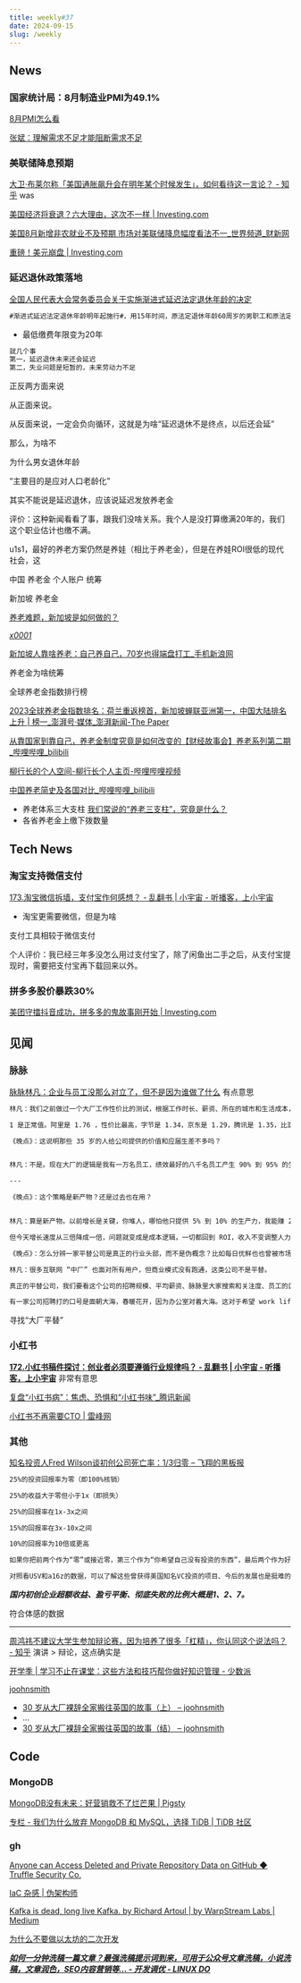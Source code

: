 ```yaml
---
title: weekly#37
date: 2024-09-15
slug: /weekly
---
```




## News


### 国家统计局：8月制造业PMI为49.1%

[8月PMI怎么看](https://mp.weixin.qq.com/s?__biz=MjM5NjgyNDk4NA==&mid=2686320248&idx=2&sn=d173ca64815de7db21a55d8620871c53&subscene=0)

[张斌：理解需求不足才能阻断需求不足](https://mp.weixin.qq.com/s?__biz=MjM5NjgyNDk4NA==&mid=2686326974&idx=1&sn=8d266abe849f4453573ffb5b8b88c779&subscene=0)


### 美联储降息预期



[大卫·布莱尔称「美国通胀飙升会在明年某个时候发生」，如何看待这一言论？ - 知乎](https://www.zhihu.com/question/666631028/answer/3621085414) was

[美国经济将衰退？六大理由，这次不一样 | Investing.com](https://cn.investing.com/analysis/article-200488011)

[美国8月新增非农就业不及预期 市场对美联储降息幅度看法不一_世界频道_财新网](https://international.caixin.com/2024-09-06/102234317.html)

[重磅！美元崩盘 | Investing.com](https://cn.investing.com/analysis/article-200488045)





### 延迟退休政策落地

[全国人民代表大会常务委员会关于实施渐进式延迟法定退休年龄的决定](https://content-static.cctvnews.cctv.com/snow-book/index.html?item_id=15837171701712095446&toc_style_id=feeds_default&source=50001)

```markdown
#渐进式延迟法定退休年龄明年起施行#，用15年时间，原法定退休年龄60周岁的男职工和原法定退休年龄为55周岁的女职工，法定退休年龄每4个月延迟1个月，分别逐步延迟至63周岁和58周岁。原法定退休年龄为50周岁的女职工，法定退休年龄每2个月延迟1个月，逐步延迟至55周岁。可#自愿选择弹性提前退休#。
```

- 最低缴费年限变为20年


```markdown
就几个事
第一，延迟退休未来还会延迟
第二，失业问题是短暂的，未来劳动力不足
```

正反两方面来说

从正面来说。

从反面来说，一定会负向循环，这就是为啥“延迟退休不是终点，以后还会延”

那么，为啥不

为什么男女退休年龄

“主要目的是应对人口老龄化”


其实不能说是延迟退休，应该说延迟发放养老金

评价：这种新闻看看了事，跟我们没啥关系。我个人是没打算缴满20年的，我们这个职业估计也缴不满。

u1s1，最好的养老方案仍然是养娃（相比于养老金），但是在养娃ROI很低的现代社会，这


中国 养老金 个人账户 统筹


新加坡 养老金

[养老难题，新加坡是如何做的？](https://m.yicai.com/news/101471587.html)

[_x0001_](https://www.amac.org.cn/hyyj/sy/202110/P020231126399411694375.pdf)

[新加坡人靠啥养老：自己养自己，70岁也得端盘打工_手机新浪网](https://finance.sina.cn/tech/2022-04-30/detail-imcwiwst4913421.d.html?fromtech=1&from=wap)

养老金为啥统筹

全球养老金指数排行榜

[2023全球养老金指数排名：荷兰重返榜首，新加坡蝉联亚洲第一，中国大陆排名上升 | 榜一_澎湃号·媒体_澎湃新闻-The Paper](https://www.thepaper.cn/newsDetail_forward_25334431)


[从靠国家到靠自己，养老金制度究竟是如何改变的【财经故事会】养老系列第二期_哔哩哔哩_bilibili](https://www.bilibili.com/video/BV1rd4y1j7jn/)


[柳行长的个人空间-柳行长个人主页-哔哩哔哩视频](https://space.bilibili.com/23326926/search/video?keyword=%E5%85%BB%E8%80%81)

[中国养老简史及各国对比_哔哩哔哩_bilibili](https://www.bilibili.com/video/BV1Me41117LL/)


- 养老体系三大支柱 [我们常说的“养老三支柱”，究竟是什么？](https://www.fidelity.com.cn/retirement-zone/longevity-economy/what-are-the-three-pillars-of-pension/)
- 各省养老金上缴下拨数量







## Tech News



### 淘宝支持微信支付

[173.淘宝微信拆墙，支付宝作何感想？ - 乱翻书 | 小宇宙 - 听播客，上小宇宙](https://www.xiaoyuzhoufm.com/episode/66e18715ee04007d88d3eacf)

- 淘宝更需要微信，但是为啥




支付工具相较于微信支付

个人评价：我已经三年多没怎么用过支付宝了，除了闲鱼出二手之后，从支付宝提现时，需要把支付宝再下载回来以外。



### 拼多多股价暴跌30%

[美团守擂抖音成功，拼多多的鬼故事刚开始 | Investing.com](https://cn.investing.com/analysis/article-200487997)




## 见闻

### 脉脉

[脉脉林凡：企业与员工没那么对立了，但不是因为谁做了什么](https://www.latepost.com/news/dj_detail?id=2212) 有点意思

```markdown
林凡：我们之前做过一个大厂工作性价比的测试，根据工作时长、薪资、所在的城市和生活成本，同事关系、工作成就感，综合客观的数据和主观感受来评价。一部分大厂员工做了测试，可以参考。

1 是正常值。阿里是 1.76 ，性价比最高，字节是 1.34，京东是 1.29，腾讯是 1.35，比亚迪是 1.07，美团是 0.86。
```

```markdown
《晚点》：这说明那些 35 岁的人给公司提供的价值和应届生差不多吗？


林凡：不是。现在大厂的逻辑是我有一万名员工，绩效最好的八千名员工产生 90% 到 95% 的生产力，剩下 20% 的员工可能只产生 5% 到 10% 的生产力，我现在把这 20% 的人取消掉，招应届生进来，虽然经验少一点，但他积极肯干也能提供 5% 到 10% 的生产力。再过两三年，他们就慢慢变成更有经验的人。这个策略过去两年里很普遍。

---

《晚点》：这个策略是新产物？还是过去也在用？


林凡：算是新产物。以前增长是关键，你堆人，哪怕他只提供 5% 到 10% 的生产力，我能赚 20% 的钱，我就不在乎多投入。而且我今天抢到了人，我竞对就失去了这个人，我就能有更快的增长速度。

但今天增长速度从三倍降成一倍，问题就变成是成本逻辑，一切都回到 ROI，收入不变调整人力结构以降低成本。
```


```markdown
《晚点》：怎么分辨一家平替公司是真正的行业头部，而不是伪概念？比如每日优鲜也也曾被市场称为生鲜电商头部。

林凡：很多互联网 “中厂” 也面对所有用户，但商业模式没有跑通，这类公司不是平替。

真正的平替公司，我们要看这个公司的招聘规模、平均薪资、脉脉里大家搜索和关注度、员工的口碑，它得高于全行业的平均才算是好选择。更重要的是，这些公司往往有不错的使命或是愿景，它在解决一件重要的事情，或者它的文化和福利很好。

有一家公司招聘打的口号是面朝大海，春暖花开，因为办公室对着大海。这对于希望 work life balance 的人可能会有吸引力，这是多元价值观之下的选择。
```

寻找“大厂平替”




### 小红书

**[172.小红书稿件探讨：创业者必须要遵循行业规律吗？ - 乱翻书 | 小宇宙 - 听播客，上小宇宙](https://www.xiaoyuzhoufm.com/episode/66deda2cee04007d88470996)** 非常有意思

[复盘“小红书病”：焦虑、恐惧和“小红书味”_腾讯新闻](https://new.qq.com/rain/a/20240827A03LGK00)

[小红书不再需要CTO | 雷峰网](https://www.leiphone.com/category/industrynews/EUATXE7H83QQx8Dd.html)




### 其他

[知名投资人Fred Wilson谈初创公司死亡率：1/3归零 – 飞翔的黑板报](https://wenfeixiang.com/2024/09/startup-mortality-rates-by-fredwilson/)

```markdown
25%的投资回报率为零（即100%核销）

25%的收益大于零但小于1x（即损失）

25%的回报率在1x-3x之间

15%的回报率在3x-10x之间

10%的回报率为10倍或更高

如果你把前两个作为“零”或接近零，第三个作为“你希望自己没有投资的东西”，最后两个作为好的投资，你得到的大约是我喜欢使用的1/3、1/3、1/3。
```

```markdown
对照看USV和a16z的数据，可以了解这些曾获得美国知名VC投资的项目、今后的发展也是挺难的。对照看国内VC所投资的那些初创公司呢？在和一些投资人交流的时候，失败率可能更高一些。通常是10%项目可能有超额回报（拿到成本、并有回报率）、20%-30%算是僵尸项目（有可能回本，公司还活着）、60%-70%算是失败项目了（亏损，无法回本，公司无法养活自己）。
```

***国内初创企业超额收益、盈亏平衡、彻底失败的比例大概是1、2、7。***

符合体感的数据



---

[周鸿祎不建议大学生参加辩论赛，因为培养了很多「杠精」，你认同这个说法吗？ - 知乎](https://www.zhihu.com/question/666104145) 演讲 > 辩论，这点确实是


[开学季 | 学习不止在课堂：这些方法和技巧帮你做好知识管理 - 少数派](https://sspai.com/post/68623)







[joohnsmith](https://joohnsmith.com/)

- [30 岁从大厂裸辞全家搬往英国的故事（上） – joohnsmith](https://joohnsmith.com/fromchinatouk1.html)
- ...
- [30 岁从大厂裸辞全家搬往英国的故事（结） – joohnsmith](https://joohnsmith.com/fromchinatouk4.html)













## Code


### MongoDB

[MongoDB没有未来：好营销救不了烂芒果 | Pigsty](https://pigsty.io/zh/blog/db/bad-mongo/)



[专栏 - 我们为什么放弃 MongoDB 和 MySQL，选择 TiDB | TiDB 社区](https://tidb.net/blog/43c052d5)



### gh


[Anyone can Access Deleted and Private Repository Data on GitHub ◆ Truffle Security Co.](https://trufflesecurity.com/blog/anyone-can-access-deleted-and-private-repo-data-github)




[IaC 杂感 | 伪架构师](https://blog.fleeto.us/post/iac-notes/)



[Kafka is dead, long live Kafka. by Richard Artoul | by WarpStream Labs | Medium](https://medium.com/@warpstream/kafka-is-dead-long-live-kafka-4ef4fdce03e2)




[为什么不要做以太坊的二次开发](https://smallyu.net/2024/09/12/%E4%B8%BA%E4%BB%80%E4%B9%88%E4%B8%8D%E8%A6%81%E5%81%9A%E4%BB%A5%E5%A4%AA%E5%9D%8A%E7%9A%84%E4%BA%8C%E6%AC%A1%E5%BC%80%E5%8F%91/)


***[如何一分钟洗稿一篇文章？最强洗稿提示词到来，可用于公众号文章洗稿，小说洗稿，文章润色，SEO内容营销等... - 开发调优 - LINUX DO](https://linux.do/t/topic/199006/10)***






